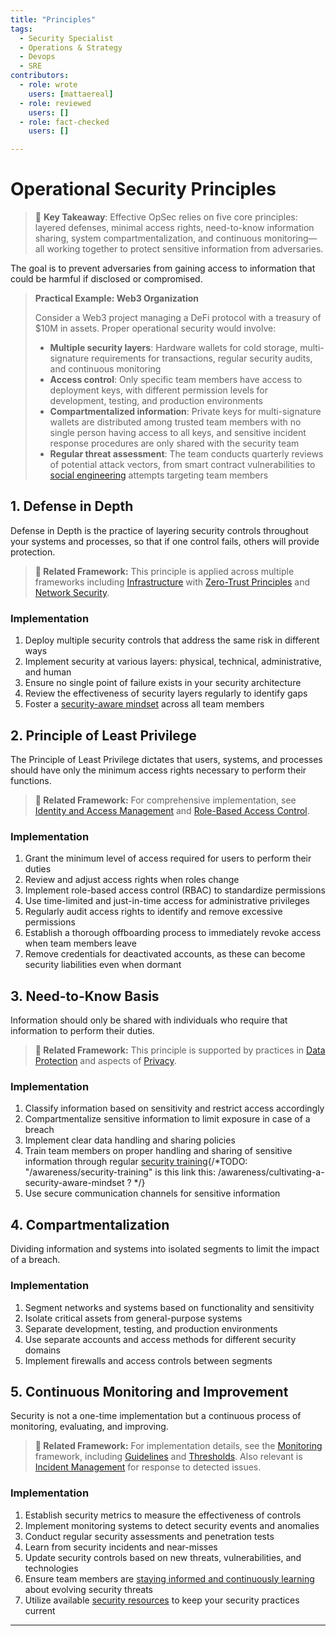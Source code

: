 ```yaml
---
title: "Principles"
tags:
  - Security Specialist
  - Operations & Strategy
  - Devops
  - SRE
contributors:
  - role: wrote
    users: [mattaereal]
  - role: reviewed
    users: []
  - role: fact-checked
    users: []

---
```




<TagProvider>
<TagFilter />

# Operational Security Principles

<TagList tags={frontmatter.tags} />
<AttributionList contributors={frontmatter.contributors} />

> 🔑 **Key Takeaway**: Effective OpSec relies on five core principles: layered defenses, minimal access rights, need-to-know information sharing, system compartmentalization, and continuous monitoring—all working together to protect sensitive information from adversaries.

The goal is to prevent adversaries from gaining access to information that could be harmful if disclosed or compromised.

> **Practical Example: Web3 Organization**
>
> Consider a Web3 project managing a DeFi protocol with a treasury of $10M in assets. Proper operational security would involve:
>
> - **Multiple security layers**: Hardware wallets for cold storage, multi-signature requirements for transactions, regular security audits, and continuous monitoring
> - **Access control**: Only specific team members have access to deployment keys, with different permission levels for development, testing, and production environments
> - **Compartmentalized information**: Private keys for multi-signature wallets are distributed among trusted team members with no single person having access to all keys, and sensitive incident response procedures are only shared with the security team
> - **Regular threat assessment**: The team conducts quarterly reviews of potential attack vectors, from smart contract vulnerabilities to [social engineering](/awareness/understanding-threat-vectors) attempts targeting team members

## 1. Defense in Depth

Defense in Depth is the practice of layering security controls throughout your systems and processes, so that if one control fails, others will provide protection.

> **🔗 Related Framework:** This principle is applied across multiple frameworks including [Infrastructure](/infrastructure/README) with [Zero-Trust Principles](/infrastructure/zero-trust-principles) and [Network Security](/infrastructure/network-security).

### Implementation

1. Deploy multiple security controls that address the same risk in different ways
2. Implement security at various layers: physical, technical, administrative, and human
3. Ensure no single point of failure exists in your security architecture
4. Review the effectiveness of security layers regularly to identify gaps
5. Foster a [security-aware mindset](/awareness/cultivating-a-security-aware-mindset) across all team members

## 2. Principle of Least Privilege

The Principle of Least Privilege dictates that users, systems, and processes should have only the minimum access rights necessary to perform their functions.

> **🔗 Related Framework:** For comprehensive implementation, see [Identity and Access Management](/iam/README) and [Role-Based Access Control](/iam/role-based-access-control).

### Implementation

1. Grant the minimum level of access required for users to perform their duties
2. Review and adjust access rights when roles change
3. Implement role-based access control (RBAC) to standardize permissions
4. Use time-limited and just-in-time access for administrative privileges
5. Regularly audit access rights to identify and remove excessive permissions
6. Establish a thorough offboarding process to immediately revoke access when team members leave
7. Remove credentials for deactivated accounts, as these can become security liabilities even when dormant

## 3. Need-to-Know Basis

Information should only be shared with individuals who require that information to perform their duties.

> **🔗 Related Framework:** This principle is supported by practices in [Data Protection](/opsec/old/data-protection/README) and aspects of [Privacy](/privacy/README).

### Implementation

1. Classify information based on sensitivity and restrict access accordingly
2. Compartmentalize sensitive information to limit exposure in case of a breach
3. Implement clear data handling and sharing policies
4. Train team members on proper handling and sharing of sensitive information through regular [security training](){/*TODO: "/awareness/security-training" is this link this: /awareness/cultivating-a-security-aware-mindset ? */}
5. Use secure communication channels for sensitive information

## 4. Compartmentalization

Dividing information and systems into isolated segments to limit the impact of a breach.

### Implementation

1. Segment networks and systems based on functionality and sensitivity
2. Isolate critical assets from general-purpose systems
3. Separate development, testing, and production environments
4. Use separate accounts and access methods for different security domains
5. Implement firewalls and access controls between segments

## 5. Continuous Monitoring and Improvement

Security is not a one-time implementation but a continuous process of monitoring, evaluating, and improving.

> **🔗 Related Framework:** For implementation details, see the [Monitoring](/monitoring/README) framework, including [Guidelines](/monitoring/guidelines) and [Thresholds](/monitoring/thresholds). Also relevant is [Incident Management](/incident-management/README) for response to detected issues.

### Implementation

1. Establish security metrics to measure the effectiveness of controls
2. Implement monitoring systems to detect security events and anomalies
3. Conduct regular security assessments and penetration tests
4. Learn from security incidents and near-misses
5. Update security controls based on new threats, vulnerabilities, and technologies
6. Ensure team members are [staying informed and continuously learning](/awareness/staying-informed-and-continuous-learning) about evolving security threats
7. Utilize available [security resources](/awareness/resources-and-further-reading) to keep your security practices current

---

</TagProvider>
<ContributeFooter />